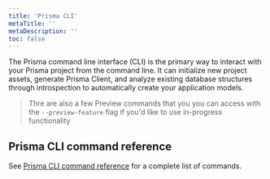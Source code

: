 ```yaml
---
title: 'Prisma CLI'
metaTitle: ''
metaDescription: ''
toc: false
---
```


<TopBlock>

The Prisma command line interface (CLI) is the primary way to interact with your Prisma project from the command line. It can initialize new project assets, generate Prisma Client, and analyze existing database structures through introspection to automatically create your application models.

> Thre are also a few Preview commands that you you can access with the `--preview-feature` flag if you'd like to use in-progress functionality

</TopBlock>

## Prisma CLI command reference

See [Prisma CLI command reference](../../../reference/api-reference/command-reference) <span class="api"></span> for a complete list of commands.
